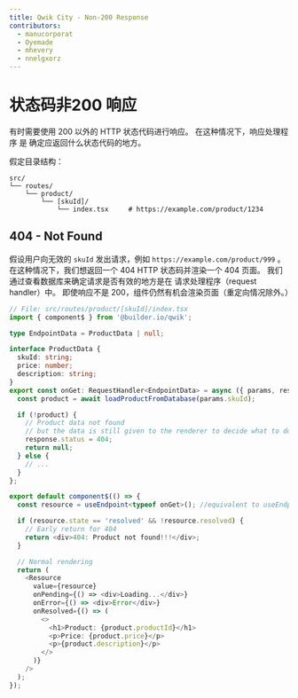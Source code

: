 ```yaml
---
title: Qwik City - Non-200 Response
contributors:
  - manucorporat
  - Oyemade
  - mhevery
  - nnelgxorz
---
```


# 状态码非200 响应

有时需要使用 200 以外的 HTTP 状态代码进行响应。
在这种情况下，响应处理程序 是 确定应返回什么状态代码的地方。

假定目录结构：

```
src/
└── routes/
    └── product/
        └── [skuId]/
            └── index.tsx     # https://example.com/product/1234
```

## 404 - Not Found

假设用户向无效的 `skuId` 发出请求，例如 `https://example.com/product/999` 。
在这种情况下，我们想返回一个 404 HTTP 状态码并渲染一个 404 页面。
我们通过查看数据库来确定请求是否有效的地方是在 请求处理程序（request handler）中。
即使响应不是 200，组件仍然有机会渲染页面（重定向情况除外。）

```typescript
// File: src/routes/product/[skuId]/index.tsx
import { component$ } from '@builder.io/qwik';

type EndpointData = ProductData | null;

interface ProductData {
  skuId: string;
  price: number;
  description: string;
}
export const onGet: RequestHandler<EndpointData> = async ({ params, response }) => {
  const product = await loadProductFromDatabase(params.skuId);

  if (!product) {
    // Product data not found
    // but the data is still given to the renderer to decide what to do
    response.status = 404;
    return null;
  } else {
    // ...
  }
};

export default component$(() => {
  const resource = useEndpoint<typeof onGet>(); //equivalent to useEndpoint<EndpointData>

  if (resource.state == 'resolved' && !resource.resolved) {
    // Early return for 404
    return <div>404: Product not found!!!</div>;
  }

  // Normal rendering
  return (
    <Resource
      value={resource}
      onPending={() => <div>Loading...</div>}
      onError={() => <div>Error</div>}
      onResolved={() => (
        <>
          <h1>Product: {product.productId}</h1>
          <p>Price: {product.price}</p>
          <p>{product.description}</p>
        </>
      )}
    />
  );
});
```
